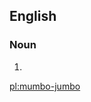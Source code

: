 ==English==

===Noun===
{{en-noun|-}}

# {{alternative spelling of|[[mumbo jumbo]]}}

[[pl:mumbo-jumbo]]